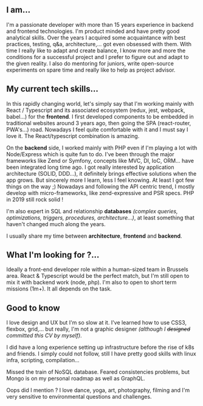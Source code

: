 ## I am...

I'm a passionate developer with more than 15 years experience in backend and frontend technologies.
I'm product minded and have pretty good analytical skills. Over the years I acquired some
acquaintance with best practices, testing, q&a, architecture,... got even obsessed with them.
With time I really like to adapt and create balance, I know more and more the conditions for
a successful project and I prefer to figure out and adapt to the given reality. I also do mentoring for
juniors, write open-source experiments on spare time and really like to help as project advisor.

## My current tech skills...

In this rapidly changing world, let's simply say that I'm working mainly with React / Typescript and its
associated ecosystem (redux, jest, webpack, babel...) for the **frontend**.
I first developed components to be embedded in traditional websites around 3 years ago,
then going the SPA (react-router, PWA's...) road. Nowadays I feel quite comfortable with it
and I must say I love it. The React/typescript combination is amazing.

On the **backend** side, I worked mainly with PHP even if I'm playing a lot with Node/Express which is quite
fun to do. I've been through the major frameworks like Zend or Symfony, concepts like MVC, DI, IoC, ORM... have
been integrated long time ago. I got really interested by application architecture (SOLID, DDD...), it definitely
brings effective solutions when the app grows. But sincerely more I learn, less I feel knowing.
At least I got few things on the way ;)
Nowadays and following the API centric trend, I mostly develop with micro-frameworks, like zend-expressive and
PSR specs. PHP in 2019 still rock solid !

I'm also expert in SQL and relationship **databases** *(complex queries, optimizations, triggers, procedures, architecture...)*,
at least something that haven't changed much along the years.

I usually share my time between **architecture**, **frontend** and **backend**.

## What I'm looking for ?...

Ideally a front-end developer role within a human-sized team in Brussels area.
React & Typescript would be the perfect match, but I'm still open to mix it
with backend work (node, php). I'm also to open to short term missions (1m+). It all depends on the task.

## Good to know

I love design and UX but I'm so slow at it. I've
learned how to use CSS3, flexbox, grid,...
but really, I'm not a graphic designer *(although I ~~designed~~ committed this CV by myself)*.

I did have a long experience setting up infrastructure before the rise of k8s and friends.
I simply could not follow, still I have pretty good skills with linux infra, scripting, compilation...

Missed the train of NoSQL database. Feared consistencies problems, but Mongo is on my personal roadmap as
well as GraphQL.

Oops did I mention ? I love dance, yoga, art, photography, filming and I'm very sensitive to environmental questions
and challenges.







